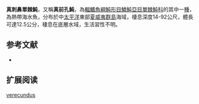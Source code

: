 {{Speciesbox
| name = 真刺鼻單棘魨
| image = 
| status = NE
| status_system = IUCN3.1
| genus = Cantherhines
| species = verecundus
| authority = [[Jordan|Jordan]], 1925
| synonyms = *''Cantherines verecundus,Jordan, 1925''
}}

'''真刺鼻單棘魨'''，又稱'''真前孔魨'''，為[[輻鰭魚綱|輻鰭魚綱]][[魨形目|魨形目]][[鱗魨亞目|鱗魨亞目]][[單棘魨科|單棘魨科]]的其中一[[種|種]]，為熱帶海水魚，分布於中[[太平洋|太平洋]]東部[[夏威夷群島|夏威夷群島]]海域，棲息深度14-92公尺，體長可達12.5公分，棲息在底層水域，生活習性不明。
==参考文献==
*{{FishBase_species|genus=Cantherhines|species=verecundus|year=2014|month=2}}

== 扩展阅读 ==
{{refbegin}}
{{wikispecies-inline|Cantherhines verecundus|真刺鼻單棘魨}}
{{refend}}
{{Taxonbar|from=Q1838983}}

[[Category:刺鼻單棘魨屬|verecundus]]


{{魚類小作品}}